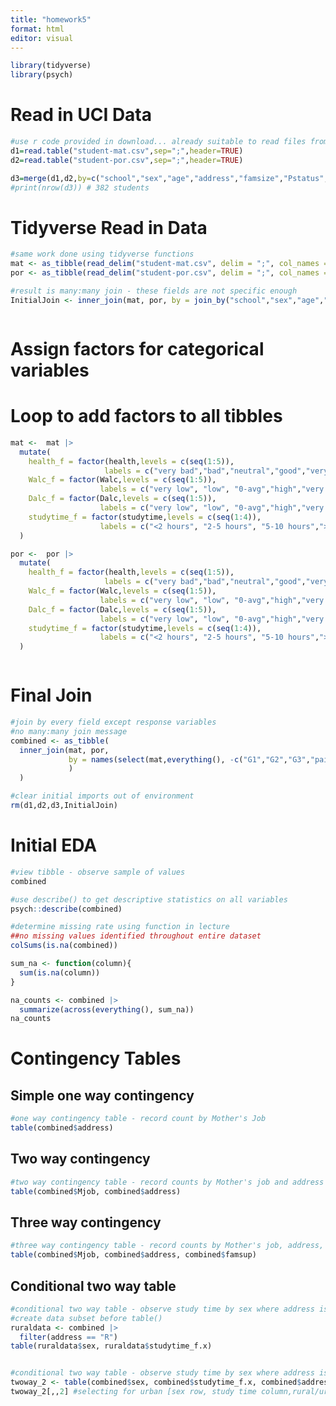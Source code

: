 ```yaml
---
title: "homework5"
format: html
editor: visual
---
```


```r
library(tidyverse)
library(psych)
```

# Read in UCI Data

```r
#use r code provided in download... already suitable to read files from project folder
d1=read.table("student-mat.csv",sep=";",header=TRUE)
d2=read.table("student-por.csv",sep=";",header=TRUE)

d3=merge(d1,d2,by=c("school","sex","age","address","famsize","Pstatus","Medu","Fedu","Mjob","Fjob","reason","nursery","internet"))
#print(nrow(d3)) # 382 students

```

# Tidyverse Read in Data
```r
#same work done using tidyverse functions
mat <- as_tibble(read_delim("student-mat.csv", delim = ";", col_names = TRUE))
por <- as_tibble(read_delim("student-por.csv", delim = ";", col_names = TRUE))

#result is many:many join - these fields are not specific enough
InitialJoin <- inner_join(mat, por, by = join_by("school","sex","age","address","famsize","Pstatus","Medu","Fedu","Mjob","Fjob","reason","nursery","internet"))



```

# Assign factors for categorical variables
# Loop to add factors to all tibbles
```r

mat <-  mat |>
  mutate(
    health_f = factor(health,levels = c(seq(1:5)),
                     labels = c("very bad","bad","neutral","good","very good")),
    Walc_f = factor(Walc,levels = c(seq(1:5)),
                    labels = c("very low", "low", "0-avg","high","very high")),
    Dalc_f = factor(Dalc,levels = c(seq(1:5)),
                    labels = c("very low", "low", "0-avg","high","very high")),
    studytime_f = factor(studytime,levels = c(seq(1:4)),
                    labels = c("<2 hours", "2-5 hours", "5-10 hours",">10 hours"))
  )

por <-  por |>
  mutate(
    health_f = factor(health,levels = c(seq(1:5)),
                     labels = c("very bad","bad","neutral","good","very good")),
    Walc_f = factor(Walc,levels = c(seq(1:5)),
                    labels = c("very low", "low", "0-avg","high","very high")),
    Dalc_f = factor(Dalc,levels = c(seq(1:5)),
                    labels = c("very low", "low", "0-avg","high","very high")),
    studytime_f = factor(studytime,levels = c(seq(1:4)),
                    labels = c("<2 hours", "2-5 hours", "5-10 hours",">10 hours"))
  )



```

# Final Join
```r
#join by every field except response variables
#no many:many join message
combined <- as_tibble(
  inner_join(mat, por, 
             by = names(select(mat,everything(), -c("G1","G2","G3","paid","absences","health_f","Walc_f","Dalc_f","studytime_f")))
             )
  )

#clear initial imports out of environment
rm(d1,d2,d3,InitialJoin)
```

# Initial EDA
```r
#view tibble - observe sample of values
combined

#use describe() to get descriptive statistics on all variables
psych::describe(combined)

#determine missing rate using function in lecture
##no missing values identified throughout entire dataset
colSums(is.na(combined))

sum_na <- function(column){
  sum(is.na(column))
}

na_counts <- combined |>
  summarize(across(everything(), sum_na))
na_counts

```

# Contingency Tables
## Simple one way contingency
```r
#one way contingency table - record count by Mother's Job
table(combined$address)

```

## Two way contingency
```r
#two way contingency table - record counts by Mother's job and address (Rural/Urban)
table(combined$Mjob, combined$address)

```

## Three way contingency
```r
#three way contingency table - record counts by Mother's job, address, and a 3rd dimension - presence of family educational support (yes/no)
table(combined$Mjob, combined$address, combined$famsup)

```

## Conditional two way table
```r

#conditional two way table - observe study time by sex where address is rural 
#create data subset before table()
ruraldata <- combined |> 
  filter(address == "R") 
table(ruraldata$sex, ruraldata$studytime_f.x)


#conditional two way table - observe study time by sex where address is urban
twoway_2 <- table(combined$sex, combined$studytime_f.x, combined$address)
twoway_2[,,2] #selecting for urban [sex row, study time column,rural/urban]
```


